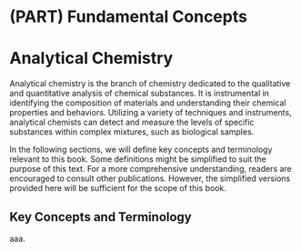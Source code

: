# (PART) Fundamental Concepts {-}
# Analytical Chemistry {#chapter1}

Analytical chemistry is the branch of chemistry dedicated to the qualitative and quantitative analysis of chemical substances. It is instrumental in identifying the composition of materials and understanding their chemical properties and behaviors. Utilizing a variety of techniques and instruments, analytical chemists can detect and measure the levels of specific substances within complex mixtures, such as biological samples.

In the following sections, we will define key concepts and terminology relevant to this book. Some definitions might be simplified to suit the purpose of this text. For a more comprehensive understanding, readers are encouraged to consult other publications. However, the simplified versions provided here will be sufficient for the scope of this book.

## Key Concepts and Terminology

aaa.

